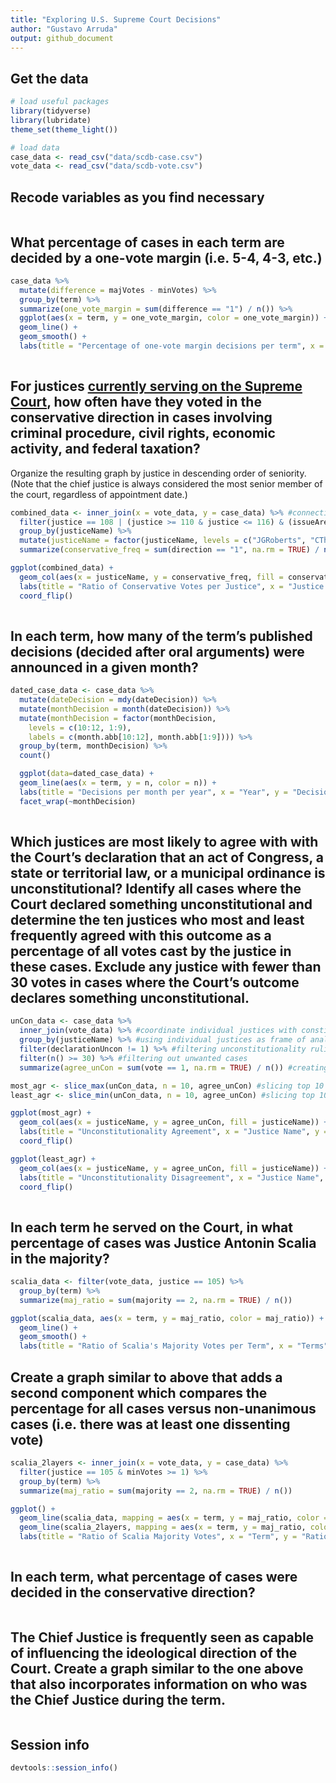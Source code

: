 ```yaml
---
title: "Exploring U.S. Supreme Court Decisions"
author: "Gustavo Arruda"
output: github_document
---
```


## Get the data

```r
# load useful packages
library(tidyverse)
library(lubridate)
theme_set(theme_light())

# load data
case_data <- read_csv("data/scdb-case.csv")
vote_data <- read_csv("data/scdb-vote.csv")
```

## Recode variables as you find necessary

```r

```

## What percentage of cases in each term are decided by a one-vote margin (i.e. 5-4, 4-3, etc.)

```r

case_data %>%
  mutate(difference = majVotes - minVotes) %>%
  group_by(term) %>%
  summarize(one_vote_margin = sum(difference == "1") / n()) %>%
  ggplot(aes(x = term, y = one_vote_margin, color = one_vote_margin)) +
  geom_line() +
  geom_smooth() +
  labs(title = "Percentage of one-vote margin decisions per term", x = "Term", y = "Percentage", color = "Percentage")
  
```

## For justices [currently serving on the Supreme Court](https://www.supremecourt.gov/about/biographies.aspx), how often have they voted in the conservative direction in cases involving criminal procedure, civil rights, economic activity, and federal taxation?

Organize the resulting graph by justice in descending order of seniority. (Note that the chief justice is always considered the most senior member of the court, regardless of appointment date.)

```r

combined_data <- inner_join(x = vote_data, y = case_data) %>% #connecting issueArea to vote data
  filter(justice == 108 | (justice >= 110 & justice <= 116) & (issueArea == 1 | issueArea == 2 | issueArea == 8 | issueArea == 12)) %>%
  group_by(justiceName) %>%
  mutate(justiceName = factor(justiceName, levels = c("JGRoberts", "CThomas", "SGBreyer",                                                    "SAAlito", "SSotomayor", "EKagan","NMGorsuch","BMKavanaugh"))) %>%
  summarize(conservative_freq = sum(direction == "1", na.rm = TRUE) / n())

ggplot(combined_data) +
  geom_col(aes(x = justiceName, y = conservative_freq, fill = conservative_freq)) +
  labs(title = "Ratio of Conservative Votes per Justice", x = "Justice Name", y = "Ratio of Votes", fill = "Conservative Ratio") +
  coord_flip()
  

```

## In each term, how many of the term's published decisions (decided after oral arguments) were announced in a given month?

```r

dated_case_data <- case_data %>%
  mutate(dateDecision = mdy(dateDecision)) %>%
  mutate(monthDecision = month(dateDecision)) %>%
  mutate(monthDecision = factor(monthDecision,
    levels = c(10:12, 1:9),
    labels = c(month.abb[10:12], month.abb[1:9]))) %>%
  group_by(term, monthDecision) %>%
  count()

  ggplot(data=dated_case_data) +
  geom_line(aes(x = term, y = n, color = n)) +
  labs(title = "Decisions per month per year", x = "Year", y = "Decisions per Month", color = "Count") +
  facet_wrap(~monthDecision)
  

```

## Which justices are most likely to agree with with the Court's declaration that an act of Congress, a state or territorial law, or a municipal ordinance is unconstitutional? Identify all cases where the Court declared something unconstitutional and determine the ten justices who most and least frequently agreed with this outcome as a percentage of all votes cast by the justice in these cases. Exclude any justice with fewer than 30 votes in cases where the Court's outcome declares something unconstitutional.

```r

unCon_data <- case_data %>%
  inner_join(vote_data) %>% #coordinate individual justices with constitutionality ruling
  group_by(justiceName) %>% #using individual justices as frame of analysis
  filter(declarationUncon != 1) %>% #filtering unconstitutionality rulings
  filter(n() >= 30) %>% #filtering out unwanted cases
  summarize(agree_unCon = sum(vote == 1, na.rm = TRUE) / n()) #creating a "proportion of agreement" variable, while avoiding NA messing up the analysis

most_agr <- slice_max(unCon_data, n = 10, agree_unCon) #slicing top 10 most agreeable
least_agr <- slice_min(unCon_data, n = 10, agree_unCon) #slicing top 10 least agreeable

ggplot(most_agr) +
  geom_col(aes(x = justiceName, y = agree_unCon, fill = justiceName)) +
  labs(title = "Unconstitutionality Agreement", x = "Justice Name", y = "Ratio of Agreements", fill = "Justices") +
  coord_flip()

ggplot(least_agr) +
  geom_col(aes(x = justiceName, y = agree_unCon, fill = justiceName)) +
  labs(title = "Unconstitutionality Disagreement", x = "Justice Name", y = "Ratio of Agreements", fill = "Justices") +
  coord_flip()
  
```

## In each term he served on the Court, in what percentage of cases was Justice Antonin Scalia in the majority?

```r
scalia_data <- filter(vote_data, justice == 105) %>%
  group_by(term) %>%
  summarize(maj_ratio = sum(majority == 2, na.rm = TRUE) / n())

ggplot(scalia_data, aes(x = term, y = maj_ratio, color = maj_ratio)) +
  geom_line() +
  geom_smooth() +
  labs(title = "Ratio of Scalia's Majority Votes per Term", x = "Terms", y = "Ratio of Majority Votes", color = "Ratio")

```

## Create a graph similar to above that adds a second component which compares the percentage for all cases versus non-unanimous cases (i.e. there was at least one dissenting vote)

```r

scalia_2layers <- inner_join(x = vote_data, y = case_data) %>%
  filter(justice == 105 & minVotes >= 1) %>%
  group_by(term) %>%
  summarize(maj_ratio = sum(majority == 2, na.rm = TRUE) / n())

ggplot() +
  geom_line(scalia_data, mapping = aes(x = term, y = maj_ratio, color = "General Proportion") ) +
  geom_line(scalia_2layers, mapping = aes(x = term, y = maj_ratio, color = "Non-Unanimous")) +
  labs(title = "Ratio of Scalia Majority Votes", x = "Term", y = "Ratio of Majority Votes", color = "General vs. Non-unanimous")
  

```

## In each term, what percentage of cases were decided in the conservative direction?

```r

```

## The Chief Justice is frequently seen as capable of influencing the ideological direction of the Court. Create a graph similar to the one above that also incorporates information on who was the Chief Justice during the term.

```r

```

## Session info

```r
devtools::session_info()
```


